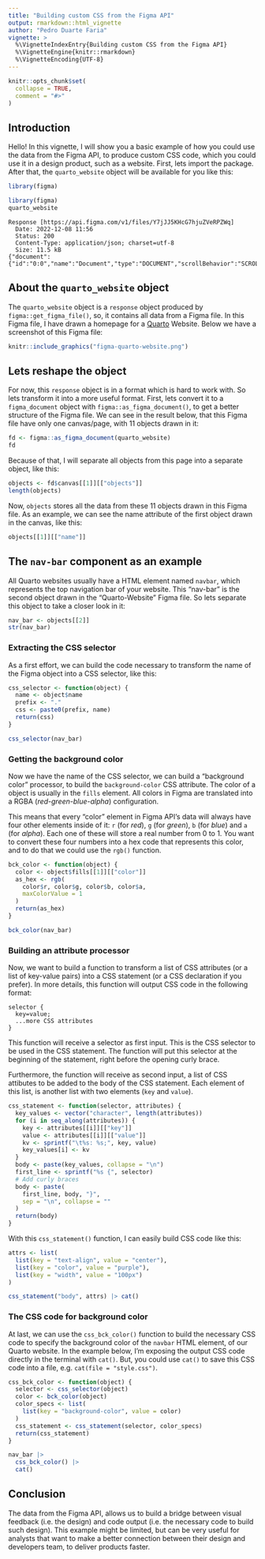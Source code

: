```yaml
---
title: "Building custom CSS from the Figma API"
output: rmarkdown::html_vignette
author: "Pedro Duarte Faria"
vignette: >
  %\VignetteIndexEntry{Building custom CSS from the Figma API}
  %\VignetteEngine{knitr::rmarkdown}
  %\VignetteEncoding{UTF-8}
---
```


```r
knitr::opts_chunk$set(
  collapse = TRUE,
  comment = "#>"
)
```


## Introduction

Hello! In this vignette, I will show you a basic example of how you could use the data from the Figma API, to produce custom CSS code, which you could use it in a design product, such as a website. First, lets import the package. After that, the `quarto_website` object will be available for you like this:

```r
library(figma)
```


```r
library(figma)
quarto_website
```

```
Response [https://api.figma.com/v1/files/Y7jJJ5KHcG7hjuZVeRPZWq]
  Date: 2022-12-08 11:56
  Status: 200
  Content-Type: application/json; charset=utf-8
  Size: 11.5 kB
{"document":{"id":"0:0","name":"Document","type":"DOCUMENT","scrollBehavior":"SCROLLS"...
```


## About the `quarto_website` object

The `quarto_website` object is a `response` object produced by `figma::get_figma_file()`, so, it contains all data from a Figma file. In this Figma file, I have drawn a homepage for a [Quarto](https://quarto.org) Website. Below we have a screenshot of this Figma file:

```r
knitr::include_graphics("figma-quarto-website.png")
```

## Lets reshape the object

For now, this `response` object is in a format which is hard to work with. So lets transform it into a more useful format. First, lets convert it to a `figma_document` object with `figma::as_figma_document()`, to get a better structure of the Figma file. We can see in the result below, that this Figma file have only one canvas/page, with 11 objects drawn in it:

```r
fd <- figma::as_figma_document(quarto_website)
fd
```

Because of that, I will separate all objects from this page into a separate object, like this:

```r
objects <- fd$canvas[[1]][["objects"]]
length(objects)
```

Now, `objects` stores all the data from these 11 objects drawn in this Figma file. As an example, we can see the name attribute of the first object drawn in the canvas, like this:

```r
objects[[1]][["name"]]
```

## The `nav-bar` component as an example

All Quarto websites usually have a HTML element named `navbar`, which represents the top navigation bar of your website. This "nav-bar" is the second object drawn in the "Quarto-Website" Figma file. So lets separate this object to take a closer look in it:

```r
nav_bar <- objects[[2]]
str(nav_bar)
```


### Extracting the CSS selector

As a first effort, we can build the code necessary to transform the name of the Figma object into a CSS selector, like this:

```r
css_selector <- function(object) {
  name <- object$name
  prefix <- "."
  css <- paste0(prefix, name)
  return(css)
}

css_selector(nav_bar)
```

### Getting the background color

Now we have the name of the CSS selector, we can build a "background color" processor, to build the `background-color` CSS attribute. The color of a object is usually in the `fills` element. All colors in Figma are translated into a RGBA (*red-green-blue-alpha*) configuration. 

This means that every "color" element in Figma API's data will always have four other elements inside of it: `r` (for *red*), `g` (for *green*), `b` (for *blue*) and `a` (for *alpha*). Each one of these will store a real number from 0 to 1. You want to convert these four numbers into a hex code that represents this color, and to do that we could use the `rgb()` function.

```r
bck_color <- function(object) {
  color <- object$fills[[1]][["color"]]
  as_hex <- rgb(
    color$r, color$g, color$b, color$a,
    maxColorValue = 1
  )
  return(as_hex)
}

bck_color(nav_bar)
```

### Building an attribute processor

Now, we want to build a function to transform a list of CSS attributes (or a list of key-value pairs) into a CSS statement (or a CSS declaration if you prefer). In more details, this function will output CSS code in the following format:

```
selector {
  key=value;
  ...more CSS attributes
}
```

This function will receive a selector as first input. This is the CSS selector to be used in the CSS statement. The function will put this selector at the beginning of the statement, right before the opening curly brace.

Furthermore, the function will receive as second input, a list of CSS attibutes to be added to the body of the CSS statement. Each element of this list, is another list with two elements (`key` and `value`).

```r
css_statement <- function(selector, attributes) {
  key_values <- vector("character", length(attributes))
  for (i in seq_along(attributes)) {
    key <- attributes[[i]][["key"]]
    value <- attributes[[i]][["value"]]
    kv <- sprintf("\t%s: %s;", key, value)
    key_values[i] <- kv
  }
  body <- paste(key_values, collapse = "\n")
  first_line <- sprintf("%s {", selector)
  # Add curly braces
  body <- paste(
    first_line, body, "}", 
    sep = "\n", collapse = ""
  )
  return(body)
}
```

With this `css_statement()` function, I can easily build CSS code like this:

```r
attrs <- list(
  list(key = "text-align", value = "center"),
  list(key = "color", value = "purple"),
  list(key = "width", value = "100px")
)

css_statement("body", attrs) |> cat()
```

### The CSS code for background color

At last, we can use the `css_bck_color()` function to build the necessary CSS code to specify the background color of the `navbar` HTML element, of our Quarto website. In the example below, I'm exposing the output CSS code directly in the terminal with `cat()`. But, you could use `cat()` to save this CSS code into a file, e.g. `cat(file = "style.css")`.

```r
css_bck_color <- function(object) {
  selector <- css_selector(object)
  color <- bck_color(object)
  color_specs <- list(
    list(key = "background-color", value = color)
  )
  css_statement <- css_statement(selector, color_specs)
  return(css_statement)
}

nav_bar |> 
  css_bck_color() |> 
  cat()
```


## Conclusion

The data from the Figma API, allows us to build a bridge between visual feedback (i.e. the design) and code output (i.e. the necessary code to build such design). This example might be limited, but can be very useful for analysts that want to make a better connection between their design and developers team, to deliver products faster.

